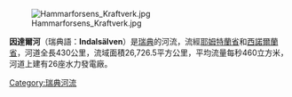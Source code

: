[[Image:Hammarforsens_Kraftverk.jpg|right]]

'''因達爾河'''（瑞典語：'''Indalsälven'''）是[[瑞典|瑞典]]的河流，流經[[耶姆特蘭省|耶姆特蘭省]]和[[西諾爾蘭省|西諾爾蘭省]]，河道全長430公里，流域面積26,726.5平方公里，平均流量每秒460立方米，河道上建有26座水力發電廠。

{{coord|62|30|N|17|26|E|display=title|region:SE_type:river_source:GNS-enwiki}}

{{Authority control}}
{{Sweden-geo-stub}}
[[Category:瑞典河流|Category:瑞典河流]]